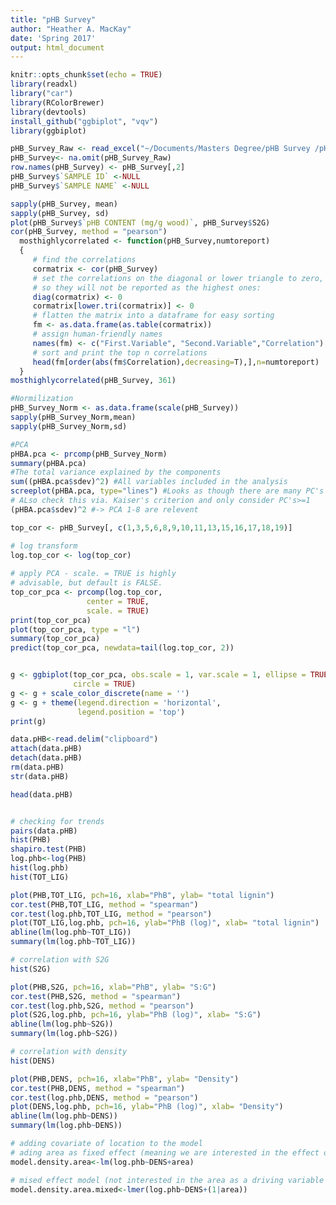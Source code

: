 ```yaml
---
title: "pHB Survey"
author: "Heather A. MacKay"
date: 'Spring 2017'
output: html_document
---
```


```R
knitr::opts_chunk$set(echo = TRUE)
library(readxl)
library("car")
library(RColorBrewer)
library(devtools)
install_github("ggbiplot", "vqv")
library(ggbiplot)
```

```R
pHB_Survey_Raw <- read_excel("~/Documents/Masters Degree/pHB Survey /pHB Survey Raw.xlsx")
pHB_Survey<- na.omit(pHB_Survey_Raw)
row.names(pHB_Survey) <- pHB_Survey[,2]
pHB_Survey$`SAMPLE ID` <-NULL
pHB_Survey$`SAMPLE NAME` <-NULL
```

```R
sapply(pHB_Survey, mean)
sapply(pHB_Survey, sd)
plot(pHB_Survey$`pHB CONTENT (mg/g wood)`, pHB_Survey$S2G)
cor(pHB_Survey, method = "pearson")
  mosthighlycorrelated <- function(pHB_Survey,numtoreport)
  {
     # find the correlations
     cormatrix <- cor(pHB_Survey)
     # set the correlations on the diagonal or lower triangle to zero,
     # so they will not be reported as the highest ones:
     diag(cormatrix) <- 0
     cormatrix[lower.tri(cormatrix)] <- 0
     # flatten the matrix into a dataframe for easy sorting
     fm <- as.data.frame(as.table(cormatrix))
     # assign human-friendly names
     names(fm) <- c("First.Variable", "Second.Variable","Correlation")
     # sort and print the top n correlations
     head(fm[order(abs(fm$Correlation),decreasing=T),],n=numtoreport)
  }
mosthighlycorrelated(pHB_Survey, 361)

#Normilization
pHB_Survey_Norm <- as.data.frame(scale(pHB_Survey))
sapply(pHB_Survey_Norm,mean)
sapply(pHB_Survey_Norm,sd)

#PCA
pHBA.pca <- prcomp(pHB_Survey_Norm)  
summary(pHBA.pca)
#The total variance explained by the components
sum((pHBA.pca$sdev)^2) #All variables included in the analysis 
screeplot(pHBA.pca, type="lines") #Looks as though there are many PC's influencing the data, I doubt that we can exclude any variables. 
# ALso check this via. Kaiser's criterion and only consider PC's>=1
(pHBA.pca$sdev)^2 #-> PCA 1-8 are relevent

top_cor <- pHB_Survey[, c(1,3,5,6,8,9,10,11,13,15,16,17,18,19)]

# log transform 
log.top_cor <- log(top_cor)
 
# apply PCA - scale. = TRUE is highly 
# advisable, but default is FALSE. 
top_cor_pca <- prcomp(log.top_cor,
                 center = TRUE,
                 scale. = TRUE) 
print(top_cor_pca)
plot(top_cor_pca, type = "l")
summary(top_cor_pca)
predict(top_cor_pca, newdata=tail(log.top_cor, 2))


g <- ggbiplot(top_cor_pca, obs.scale = 1, var.scale = 1, ellipse = TRUE, 
              circle = TRUE)
g <- g + scale_color_discrete(name = '')
g <- g + theme(legend.direction = 'horizontal', 
               legend.position = 'top')
print(g)
```

```R
data.pHB<-read.delim("clipboard")
attach(data.pHB)
detach(data.pHB)
rm(data.pHB)
str(data.pHB)

head(data.pHB)


# checking for trends
pairs(data.pHB)
hist(PHB)
shapiro.test(PHB)
log.phb<-log(PHB)
hist(log.phb)
hist(TOT_LIG)

plot(PHB,TOT_LIG, pch=16, xlab="PhB", ylab= "total lignin")
cor.test(PHB,TOT_LIG, method = "spearman")
cor.test(log.phb,TOT_LIG, method = "pearson")
plot(TOT_LIG,log.phb, pch=16, ylab="PhB (log)", xlab= "total lignin")
abline(lm(log.phb~TOT_LIG))
summary(lm(log.phb~TOT_LIG))

# correlation with S2G
hist(S2G)

plot(PHB,S2G, pch=16, xlab="PhB", ylab= "S:G")
cor.test(PHB,S2G, method = "spearman")
cor.test(log.phb,S2G, method = "pearson")
plot(S2G,log.phb, pch=16, ylab="PhB (log)", xlab= "S:G")
abline(lm(log.phb~S2G))
summary(lm(log.phb~S2G))

# correlation with density
hist(DENS)

plot(PHB,DENS, pch=16, xlab="PhB", ylab= "Density")
cor.test(PHB,DENS, method = "spearman")
cor.test(log.phb,DENS, method = "pearson")
plot(DENS,log.phb, pch=16, ylab="PhB (log)", xlab= "Density")
abline(lm(log.phb~DENS))
summary(lm(log.phb~DENS))

# adding covariate of location to the model
# ading area as fixed effect (meaning we are interested in the effect of location)
model.density.area<-lm(log.phb~DENS+area)

# mised effect model (not interested in the area as a driving variable but accounting for spatial groups)
model.density.area.mixed<-lmer(log.phb~DENS+(1|area))
```
